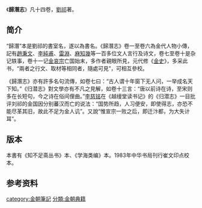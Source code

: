 {{unreferenced|time=2018-07-09T04:47:41+00:00}}
《'''歸潛志'''》凡十四卷，[[劉祁|劉祁]]著。

==简介==
“歸潛”本是劉祁的書室名，遂以為書名。《歸潛志》卷一至卷六為金代人物小傳，記有[[趙秉文|趙秉文]]、[[李純甫|李純甫]]、[[雷淵|雷淵]]、[[麻知幾|麻知幾]]等一百多位文人言行及诗文，卷七至卷十是杂记轶事，卷十一记[[金哀宗|金哀宗]]亡国始末，多作者親眼所見，元代修《[[金史|金史]]》，多采此书，“兩者之行文、取材等相同者，隨處可見”，可相互參校。

《歸潛志》亦有許多名句流傳，如卷七曰：“古人谓十年窗下无人问，一举成名天下知。”《归潜志》對文學亦有不凡之見解，如卷十三言：“唐以前诗在诗，至宋则多在长短句，今之诗在俗间俚曲。”[[李慈铭|李慈铭]]在《越缦堂读书记》的《归潜志》一目批评刘祁的金国因分别蕃汉而亡的说法：“国势所趋，人习便安，即使得志，亦恐不能尽革其旧，故此不足为金人讥”。又說“惟宣宗一败之后，即迁汴都，为大失计耳”。

==版本==
本書有《知不足斋丛书》本、《学海类编》本。1983年中华书局刊行崔文印点校本。

==参考资料==
{{wikisource|歸潛志}}
{{wikiquote|劉祁}}

[[category:金朝筆記|category:金朝筆記]]
[[分類:金朝典籍|分類:金朝典籍]]